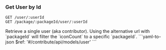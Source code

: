 ### Get User by Id

```
GET /user/:userId
GET /package/:packageId/user/:userId
```

<Tabs>
  <Tab title='Description'>
    Retrieve a single user (aka contributor). Using the alternative url with `packageId` will filter the `iconCount` to a specific `packageId`.
  </Tab>
  <Tab title='Response'>
    ```yaml-to-json
    $ref: '#/contribute/api/models/user'
    ```
  </Tab>
</Tabs>